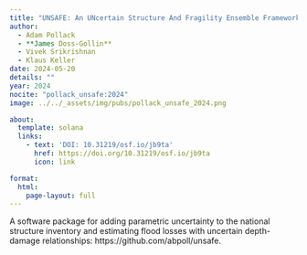 ```yaml
---
title: "UNSAFE: An UNcertain Structure And Fragility Ensemble Framework for Property-Level Flood Risk Estimation"
author:
  - Adam Pollack
  - **James Doss-Gollin**
  - Vivek Srikrishnan
  - Klaus Keller
date: 2024-05-20
details: ""
year: 2024
nocite: "pollack_unsafe:2024"
image: ../../_assets/img/pubs/pollack_unsafe_2024.png

about:
  template: solana
  links:
    - text: 'DOI: 10.31219/osf.io/jb9ta'
      href: https://doi.org/10.31219/osf.io/jb9ta
      icon: link

format:
  html:
    page-layout: full
---
```


A software package for adding parametric uncertainty to the national structure inventory and estimating flood losses with uncertain depth-damage relationships: https://github.com/abpoll/unsafe.

:::{#bibliography}
:::